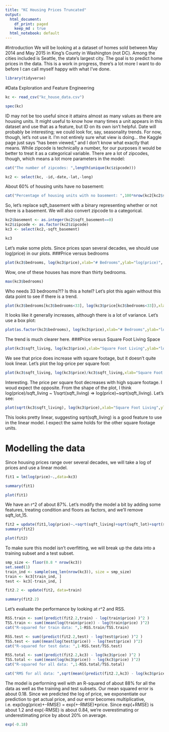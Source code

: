 ```yaml
---
title: "KC Housing Prices Truncated"
output:
  html_document:
    df_print: paged
    keep_md : true
  html_notebook: default
---
```

#Introduction
We will be looking at a dataset of homes sold between May 2014 and May 2015 in King's County in Washington (not DC). Among the cities included is Seattle, the state's largest city. The goal is to predict home prices in the data. This is a work in progress, there's a lot more I want to do before I can call myself happy with what I've done.
```r
library(tidyverse)
```

#Data Exploration and Feature Engineering
```r
kc <- read_csv("kc_house_data.csv")
```


```r
spec(kc)
```
ID may not be too useful since it attains almost as many values as there are housing units. It might useful to know how many times a unit appears in this dataset and use that as a feature, but ID on its own isn't helpful. Date will probably be interesting; we could look for, say, seasonality trends. For now, though, let's not use it. I'm not entirely sure what view is doing... the Kaggle page just says "has been viewed," and I don't know what exactly that means. While zipcode is technically a number, for our purposes it would be better to treat it as a categorical variable. There are a lot of zipcodes, though, which means a lot more parameters in the model:

```r
cat("The number of zipcodes: ",length(unique(kc$zipcode)))
```



```r
kc2 <- select(kc, -id,-date,-lat,-long)
```

About 60% of housing units have no basement:
```r
cat("Percentage of housing units with no basement: ",100*nrow(kc2[kc2$sqft_basement==0,])/nrow(kc2))
```
So, let's replace sqft_basement with a binary representing whether or not there is a basement. We will also  convert zipcode to a categorical.

```r
kc2$basement <- as.integer(kc2$sqft_basement==0)
kc2$zipcode <- as.factor(kc2$zipcode)
kc3 <- select(kc2,-sqft_basement)
```

```r
kc3
```
Let's make some plots. Since prices span several decades, we should use log(price) in our plots.
###Price versus bedrooms
```r
plot(kc3$bedrooms, log(kc3$price),xlab="# Bedrooms",ylab="log(price)", main="Log(price) versus # Bedrooms")
```
Wow, one of these houses has more than thirty bedrooms.
```r
max(kc3$bedrooms)
```
Who needs 33 bedrooms?!? Is this a hotel? Let's plot this again without this data point to see if there is a trend.
```r
plot(kc3$bedrooms[kc3$bedrooms<33], log(kc3$price[kc3$bedrooms<33]),xlab="# Bedrooms",ylab="log(price)", main="Log(price) versus # Bedrooms" )
```
It looks like it generally increases, although there is a lot of variance. Let's use a box plot:

```r
plot(as.factor(kc3$bedrooms), log(kc3$price),xlab="# Bedrooms",ylab="log(price)", main="Log(price) versus # Bedrooms" )
```
The trend is much clearer here.
###Price versus Square Foot Living Space
```r
plot(kc3$sqft_living, log(kc3$price),xlab="Square Foot Living",ylab="log(price)", main="Log(price) versus Square Foot Living")
```
We see that price does increase with square footage, but it doesn't quite look linear. Let's plot the log-price per square foot:

```r
plot(kc3$sqft_living, log(kc3$price)/kc3$sqft_living,xlab="Square Foot Living",ylab="Log(Price) Per Square Foot", main="Log(price) versus Square Foot Living")
```
Interesting. The price per square foot decreases with high square footage. I woud expect the opposite. From the shape of the plot, I think log(price)/sqft_living ~ 1/sqrt(sqft_living) => log(price)~sqrt(sqft_living). Let's see:  


```r
plot(sqrt(kc3$sqft_living), log(kc3$price),xlab="Square Foot Living",ylab="log(price)", main="Log(price) versus Square Foot Living")
```
This looks pretty linear, suggesting sqrt(sqft_living) is a good feature to use in the linear model. I expect the same holds for the other square footage units.


# Modelling the data
Since housing prices range over several decades, we will take a log of prices and use a linear model.
```r
fit1 = lm(log(price)~.,data=kc3)
```

```r
summary(fit1)
```


```r
plot(fit1)
```
We have an r^2 of about 87%. Let's modify the model a bit by adding some features, treating condition and floors as factors, and we'll remove sqft_lot_15.
```r
fit2 = update(fit1,log(price)~.+sqrt(sqft_living)+sqrt(sqft_lot)+sqrt(sqft_above)-sqft_lot15+as.factor(floors)-floors-condition+as.factor(condition)+sqrt(sqft_living15 ),data=kc3)
summary(fit2)
```

```r
plot(fit2)
```
To make sure this model isn't overfitting, we will break up the data into a training subset and a test subset.
```r
smp_size <- floor(0.8 * nrow(kc3))
set.seed(1)
train_ind <- sample(seq_len(nrow(kc3)), size = smp_size)
train <- kc3[train_ind, ]
test <- kc3[-train_ind, ]

fit2.2 <- update(fit2, data=train)
```

```r
summary(fit2.2)
```
Let's evaluate the performance by looking at r^2 and RSS.
```r
RSS.train <- sum((predict(fit2.2,train) - log(train$price) )^2 )
TSS.train <- sum((mean(log(train$price)) - log(train$price) )^2) 
cat("R-squared for train data: ",1-RSS.train/TSS.train)
```


```r
RSS.test <- sum((predict(fit2.2,test) - log(test$price) )^2 )
TSS.test <- sum((mean(log(test$price)) - log(test$price) )^2) 
cat("R-squared for test data: ",1-RSS.test/TSS.test)
```
```r
RSS.total <- sum((predict(fit2.2,kc3) - log(kc3$price) )^2 )
TSS.total <- sum((mean(log(kc3$price)) - log(kc3$price) )^2) 
cat("R-squared for all data: ",1-RSS.total/TSS.total)
```


```r
cat("RMS for all data: ",sqrt(mean((predict(fit2.2,kc3) - log(kc3$price) )^2 )))
```

The model is performing well with an R-squared of about 88% for all the data as well as the training and test subsets. Our mean squared error is about 0.18. Since we predicted the log of price, we exponentiate our prediction to get actual price, and our error becomes multiplicative, i.e. exp(log(price)+-RMSE) = exp(+-RMSE)*price. Since exp(+RMSE) is about 1.2 and exp(-RMSE) is about 0.84, we're overestimating or underestimating price by about 20% on average.

```r
exp(-0.18)
```










